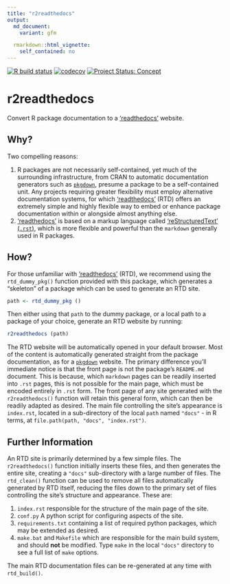 ```yaml
---
title: "r2readthedocs"
output:
  md_document:
    variant: gfm

  rmarkdown::html_vignette:
    self_contained: no
---
```


<!-- badges: start -->
[![R build status](https://github.com/ropenscilabs/r2readthedocs/workflows/R-CMD-check/badge.svg)](https://github.com/ropenscilabs/r2readthedocs/actions)
[![codecov](https://codecov.io/gh/ropenscilabs/r2readthedocs/branch/main/graph/badge.svg)](https://codecov.io/gh/ropenscilabs/r2readthedocs)
[![Project Status:
Concept](https://www.repostatus.org/badges/latest/concept.svg)](https://www.repostatus.org/#concept)
<!-- badges: end -->

# r2readthedocs

Convert R package documentation to a ['readthedocs'](https://readthedocs.org/) website.

## Why?

Two compelling reasons:

1. R packages are not necessarily self-contained, yet much of the surrounding
   infrastructure, from CRAN to automatic
   documentation generators such as [`pkgdown`](https://pkgdown.r-lib.org/),
   presume a package to be a self-contained unit. Any projects requiring
   greater flexibility must employ alternative documentation systems, for which
   ['readthedocs'](https://readthedocs.org/) (RTD) offers an extremely simple and
   highly flexible way to embed or enhance package documentation within or
   alongside almost anything else.
2. ['readthedocs'](https://readthedocs.org/) is based on a markup language
   called ['reStructuredText'
   (`.rst`)](https://docutils.sourceforge.io/docs/user/rst/quickref.html),
   which is more flexible and powerful than the `markdown` generally used in
   R packages. 

## How?

For those unfamiliar with ['readthedocs'](https://readthedocs.org/) (RTD), we
recommend using the `rtd_dummy_pkg()` function provided with this package,
which generates a "skeleton" of a package which can be used to generate an RTD
site. 

```r
path <- rtd_dummy_pkg ()
```

Then either using that `path` to the dummy package, or a local path to a
package of your choice, generate an RTD website by running:

```r
r2readthedocs (path)
```

The RTD website will be automatically opened in your default browser. Most of
the content is automatically generated straight from the package documentation,
as for a [`pkgdown`](https://pkgdown.r-lib.org/) website. The primary
difference you'll immediate notice is that the front page is not the package's
`README.md` document. This is because, which `markdown` pages can be readily
inserted into `.rst` pages, this is not possible for the main page, which must
be encoded entirely in `.rst` form. The front page of any site generated with
the `r2readthedocs()` function will retain this general form, which can then be
readily adapted as desired. The main file controlling the site's appearance is
`index.rst`, located in a sub-directory of the local `path` named `"docs"` - in
R terms, at `file.path(path, "docs", "index.rst")`.

## Further Information

An RTD site is primarily determined by a few simple files. The
`r2readthedocs()` function initially inserts these files, and then generates
the entire site, creating a `"docs"` sub-directory with a large number of
files. The `rtd_clean()` function can be used to remove all files automatically
generated by RTD itself, reducing the files down to the primary set of files
controlling the site's structure and appearance. These are:

1. `index.rst` responsible for the structure of the main page of the site.
2. `conf.py` A python script for configuring aspects of the site.
3. `requirements.txt` containing a list of required python packages, which may
   be extended as desired.
4. `make.bat` and `Makefile` which are responsible for the main build system,
   and should **not** be modified. Type `make` in the local `"docs"` directory
   to see a full list of `make` options.

The main RTD documentation files can be re-generated at any time with
`rtd_build()`.

